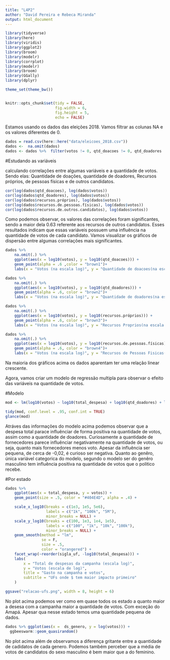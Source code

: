 ---
title: "L4P2"
author: "David Pereira e Rebeca Miranda"
output: html_document
---

```{r echo=FALSE, message=FALSE, warning=FALSE}
library(tidyverse)
library(here)
library(viridis)
library(ggplot2)
library(broom)
library(modelr)
library(corrplot)
library(modelr)
library(broom)
library(GGally)
library(dplyr)

theme_set(theme_bw())


knitr::opts_chunk$set(tidy = FALSE,
                      fig.width = 6,
                      fig.height = 5,
                      echo = FALSE)

```

Estamos usando os dados das eleições 2018. Vamos filtrar as colunas NA e os valores diferentes de 0.

```{r}

dados = read.csv(here::here("data/eleicoes_2018.csv"))
dados <-  na.omit(dados)
dados <- dados %>%  filter(votos != 0, qtd_doacoes != 0, qtd_doadores != 0)

```

#Estudando as variáveis

calculando correlações entre algumas variáveis e a quantidade de votos. Sendo elas: Quantidade de doações, quantidade de doadores, Recursos próprios, de pessoas físicas e de outros candidatos.   

```{r}

cor(log(dados$qtd_doacoes), log(dados$votos))
cor(log(dados$qtd_doadores), log(dados$votos))
cor(log(dados$recursos.próprios), log(dados$votos))
cor(log(dados$recursos.de.pessoas.físicas), log(dados$votos))
cor(log(dados$recursos.de.outros.candidatos), log(dados$votos))

```
Como podemos observar, os valores das correlações foram significantes, sendo a maior dela 0.63 referente aos recursos de outros candidatos. Esses resultados indicam que essas variáveis possuem uma influência na quantidade de votos de cada candidato. 
Vamos visualizar os gráficos de dispersão entre algumas correlações mais significantes. 

```{r}
dados %>% 
    na.omit(.) %>% 
    ggplot(aes(x = log10(votos), y = log10(qtd_doacoes))) + 
    geom_point(alpha = .6 ,color = "brown1")+
    labs(x = "Votos (na escala log)", y = "Quantidade de doacoes(na escala log)")

dados %>% 
    na.omit(.) %>% 
    ggplot(aes(x = log10(votos), y = log10(qtd_doadores))) + 
    geom_point(alpha = .6, color = "brown2")+
    labs(x = "Votos (na escala log)", y = "Quantidade de doadores(na escala log)")

dados %>% 
    na.omit(.) %>% 
    ggplot(aes(x = log10(votos), y = log10(recursos.próprios))) + 
    geom_point(alpha = .6, color = "brown3")+
    labs(x = "Votos (na escala log)", y = "Recursos Proprios(na escala log)")

dados %>% 
    na.omit(.) %>% 
    ggplot(aes(x = log10(votos), y = log10(recursos.de.pessoas.físicas))) + 
    geom_point(alpha = .6, color = "brown4")+
    labs(x = "Votos (na escala log)", y = "Recursos de Pessoas Fisicas(na escala log)")

```
Na maioria dos gráficos acima os dados aparentam ter uma relação linear crescente.

Agora, vamos criar um modelo de regressão multipla para observar o efeito das variáveis na quantidade de votos. 

#Modelo 

```{r}
mod <- lm(log10(votos) ~ log10(total_despesa) + log10(qtd_doadores) + log10(qtd_fornecedores) + ds_genero, data = dados)

tidy(mod, conf.level = .95, conf.int = TRUE)
glance(mod)

```
 
Atráves das informações do modelo acima podemos observar que a despesa total parace influênciar de forma positiva na quantidade de votos, assim como a quantidade de doadores. 
Curiosamente a quantidade de fornecedores parece influênciar negativamente na quantidade de votos, ou seja, quanto mais fornecedores menos voto. Apesar da influência ser pequena, de cerca de -0,02, é curioso ser negativa.
Quanto ao genêro, única variável categorica do modelo, segundo o modelo ser do genêro masculino tem influência positiva na quantidade de votos que o politico recebe.

#Por estado 

```{r}
dados %>% 
    ggplot(aes(x = total_despesa, y = votos)) + 
    geom_point(size = .5, color = "#404E4D", alpha = .4) +

    scale_x_log10(breaks = c(1e3, 1e5, 5e6), 
                  labels = c("1k", "100k", "5M"), 
                  minor_breaks = NULL) +
    scale_y_log10(breaks = c(100, 1e3, 1e4, 1e5), 
                  labels = c("100", "1k", "10k", "100k"), 
                  minor_breaks = NULL) +
    geom_smooth(method = "lm", 
                se = F,
                size = .5, 
                color = "orangered") +
    facet_wrap(~reorder(sigla_uf, -log10(total_despesa))) +
    labs(
        x = "Total de despesas da campanha (escala log)", 
        y = "Votos (escala de log)", 
        title = "Gasto na campanha e votos", 
        subtitle = "UFs onde $ tem maior impacto primeiro"
    )

ggsave("relacao-ufs.png", width = 8, height = 6)

```

No plot acima podemos ver como em quase todos os estado a quanto maior a desesa com a campanha maior a quantidade de votos. Com exceção do Amapá. Apesar qua nesse estado temos uma quantidade pequena de dados.

```{r}
dados %>% ggplot(aes(x =  ds_genero, y = log(votos))) + 
  ggbeeswarm::geom_quasirandom()
```

No plot acima além de observamos a diferença gritante entre a quantidade de cadidatos de cada genero. Podemos também perceber que a média de votos de candidatos do sexo masculino é bem maior que a do feminino.  
